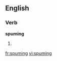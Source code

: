 
==English==

===Verb===
'''spuming'''

# {{present participle of|[[spume]]}}

[[fr:spuming]]
[[vi:spuming]]